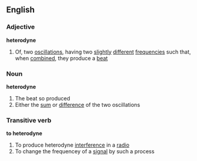 ==English==
===Adjective===
'''heterodyne'''
#Of, two [[oscillations]], having two [[slightly]] [[different]] [[frequencies]] such that, when [[combine]]d, they produce a [[beat]]
===Noun===
'''heterodyne'''
#The beat so produced
#Either the [[sum]] or [[difference]] of the two oscillations
===Transitive verb===
'''to heterodyne'''
#To produce heterodyne [[interference]] in a [[radio]]
#To change the frequencey of a [[signal]] by such a process